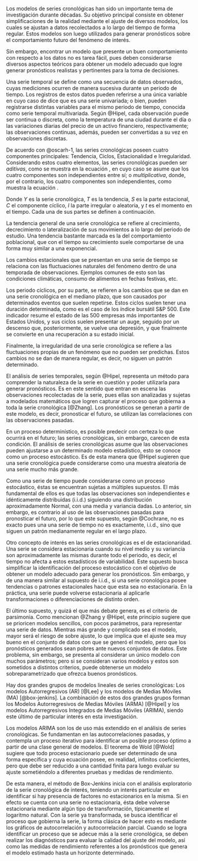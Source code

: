 \subsection{Introducción}

Los modelos de series cronológicas han sido un importante tema de investigación durante décadas. Su objetivo principal consiste en obtener simplificaciones de la realidad mediante el ajuste de diversos modelos, los cuales se ajustan a datos recolectados a lo largo del tiempo de forma regular. Estos modelos son luego utilizados para generar pronósticos sobre el comportamiento futuro del fenómeno de interés. 

Sin embargo, encontrar un modelo que presente un buen comportamiento con respecto a los datos no es tarea fácil, pues deben considerarse diversos aspectos teóricos para obtener un modelo adecuado que logre generar pronósticos realistas y pertinentes para la toma de decisiones.

\subsubsection{Definición de una serie cronológica}

Una serie temporal se define como una secuencia de datos observados, cuyas mediciones ocurren de manera sucesiva durante un periodo de tiempo. Los registros de estos datos pueden referirse a una única variable en cuyo caso de dice que es una serie univariada; o bien, pueden registrarse distintas variables para el mismo periodo de tiempo, conocida como serie temporal multivariada. Según @Hipel, cada observación puede ser continua o discreta, como la temperatura de una ciudad durante el día o las variaciones diarias del precio de un activo financiero, respectivamente; las observaciones continuas, además, pueden ser convertidas a su vez en observaciones discretas. 

\subsection{Componentes de una serie cronológica}

De acuerdo con @oscarh-1, las series cronológicas poseen cuatro componentes principales: Tendencia, Ciclos, Estacionalidad e Irregularidad. Considerando estos cuatro elementos, las series cronológicas pueden ser *aditivas*, como se muestra en la ecuación \ref{eqn:serie_aditiva}, en cuyo caso se asume que los cuatro componentes son independientes entre sí; o *multiplicativa*, donde, por el contrario, los cuatro componentes son independientes, como muestra la ecuación \ref{eqn:serie_multiplicativa}.

\begin{equation}
\label{eqn:serie_aditiva}
Y(t)=T(t)+S(t)+C(t)+I(t)
\end{equation}

\begin{equation}
\label{eqn:serie_multiplicativa}
Y(t)=T(t)\times S(t)\times C(t)\times I(t)
\end{equation}

Donde $Y$ es la serie cronológica, $T$ es la tendencia, $S$ es la parte estacional, $C$ el componente cíclico, $I$ la parte irregular o aleatoria, y $t$ es el momento en el tiempo. Cada una de sus partes se definen a continuación.

\subsubsection{La tendencia}

La tendencia general de una serie cronológica se refiere al crecimiento, decrecimiento o lateralización de sus movimientos a lo largo del periodo de estudio. Una tendencia bastante marcada es la del comportamiento poblacional, que con el tiempo su crecimiento suele comportarse de una forma muy similar a una exponencial.

\subsubsection{Componentes estacionales}

Los cambios estacionales que se presentan en una serie de tiempo se relaciona con las fluctuaciones naturales del fenómeno dentro de una temporada de observaciones. Ejemplos comunes de esto son las condiciones climáticas, consumo de alimentos en fechas festivas, etc.

\subsubsection{Componente cíclico}

Los periodo cíclicos, por su parte, se refieren a los cambios que se dan en una serie cronológica en el mediano plazo, que son causados por determinados eventos que suelen repetirse. Estos ciclos suelen tener una duración determinada, como es el caso de los índice bursátil S&P 500. Este indicador resume el estado de las 500 empresas más importantes de Estados Unidos, y sus ciclos suelen presentar un auge, seguido por un descenso que, posteriormente, se vuelve una depresión, y que finalmente se convierte en una recuperación a su estado inicial.

\subsubsection{Componente irregular}

Finalmente, la irregularidad de una serie cronológica se refiere a las fluctuaciones propias de un fenómeno que no pueden ser predichas. Estos cambios no se dan de manera regular, es decir, no siguen un patrón determinado.

\subsection{Supuestos en el análisis de series cronológicas}

El análisis de series temporales, según @Hipel, representa un método para comprender la naturaleza de la serie en cuestión y poder utilizarla para generar pronósticos. Es en este sentido que entran en escena las observaciones recolectadas de la serie, pues ellas son analizadas y sujetas a modelados matemáticos que logren capturar el proceso que gobierna a toda la serie cronológica [@Zhang]. Los pronósticos se generan a partir de este modelo, es decir, pronosticar el futuro, se utilizan las correlaciones con las observaciones pasadas.

En un proceso determinístico, es posible predecir con certeza lo que ocurrirá en el futuro; las series cronológicas, sin embargo, carecen de esta condición. El análisis de series cronológicas asume que las observaciones pueden ajustarse a un determinado modelo estadístico, esto se conoce como un proceso estocástico. Es de esta manera que @Hipel sugieren que una serie cronológica puede considerarse como una muestra aleatoria de una serie mucho más grande.

Como una serie de tiempo puede considerarse como un proceso estocástico, éstas se encuentran sujetas a múltiples supuestos. El más fundamental de ellos es que todas las observaciones son independientes e idénticamente distribuidas (i.i.d.) siguiendo una distribución aproximadamente Normal, con una media y variancia dadas. Lo anterior, sin embargo, es contrario al uso de las observaciones pasadas para pronosticar el futuro, por lo que este supuesto, según @Cochrane, no es exacto pues una una serie de tiempo no es exactamente, i.i.d., sino que siguen un patrón medianamente regular en el largo plazo.

Otro concepto de interés en las series cronológicas es el de estacionaridad. Una serie se considera estacionaria cuando su nivel medio y su variancia son aproximadamente las mismas durante todo el periodo, es decir, el tiempo no afecta a estos estadísticos de variabilidad. Este supuesto busca simplificar la identificación del proceso estocástico con el objetivo de obtener un modelo adecuado para generar los pronósticos. Sin embargo, y de una manera similar al supuesto de i.i.d., si una serie cronológica posee tendencias o patrones estacionales hace que esta sea no estacionaria. En la práctica, una serie puede volverse estacionaria al aplicarle transformaciones o diferenciaciones de distinto orden.

El último supuesto, y quizá el que más debate genera, es el criterio de parsimonia. Como mencionan @Zhang y @Hipel, este principio sugiere que se prioricen modelos sencillos, con pocos parámetros, para representar una serie de datos. Mientras más grande y complicado sea el modelo, mayor será el riesgo de sobre ajuste, lo que implica que el ajuste sea muy bueno en el conjunto de datos con que se generó el modelo, pero que los pronósticos generados sean pobres ante nuevos conjuntos de datos. Este problema, sin embargo, se presenta al considerar un único modelo con muchos parámetros; pero si se consideran varios modelos y estos son sometidos a distintos criterios, puede obtenerse un modelo sobreparametrizado que ofrezca buenos pronósticos.

\subsection{Modelos Autorregresivos Integrados de Medias Móviles}

Hay dos grandes grupos de modelos lineales de series cronológicas: Los modelos Autorregresivos (AR) [@Lee] y los modelos de Medias Móviles (MA) [@box-jenkins]. La combinación de estos dos grandes grupos forman los Modelos Autorregresivos de Medias Móviles (ARMA) [@Hipel] y los modelos Autorregresivos Integrados de Medias Móviles (ARIMA), siendo este último de particular interés en esta investigación.

Los modelos ARIMA son los de uso más extendido en el análisis de series cronológicas. Se fundamentan en las autocorrelaciones pasadas, y contempla un proceso iterativo para identificar un posible proceso óptimo a partir de una clase general de modelos. El teorema de Wold [@Wold] sugiere que todo proceso estacionario puede ser determinado de una forma específica y cuya ecuación posee, en realidad, infinitos coeficientes, pero que debe ser reducido a una cantidad finita para luego evaluar su ajuste sometiéndolo a diferentes pruebas y medidas de rendimiento.

\subsubsection{Modelos Autorregresivos}

\subsubsection{Modelos de Medias Móviles}

\subsubsection{Metodología Box-Jenkins}

De esta manera, el método de Box-Jenkins inicia con el análisis exploratorio de la serie cronológica de interés, teniendo un interés particular en identificar si hay presencia de factores no estacionarios en la misma. Si en efecto se cuenta con una serie no estacionaria, ésta debe volverse estacionaria mediante algún tipo de transformación, típicamente el logaritmo natural. Con la serie ya transformada, se busca identificar el proceso que gobierna la serie, la forma clásica de hacer esto es mediante los gráficos de autocorrelación y autocorrelación parcial. Cuando se logra identificar un proceso que se adecue más a la serie cronológica, se deben realizar los diagnósticos para evaluar la calidad del ajuste del modelo, así como las medidas de rendimiento referentes a los pronósticos que genera el modelo estimado hasta un horizonte determinado.

\subsubsection{Etapa 1 - Identificación}

\subsubsection{Etapa 2 - Estimación y diagnóstico}

\subsubsection{Etapa 3 - Pronóstico}

\subsection{Los autocorrelogramas}

\subsection{La sobreparametrización y el análisis combinatorio}

\subsection{Investigaciones relacionadas}

\subsection{Observaciones finales sobre la revisión bibliográfica}